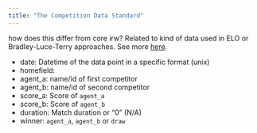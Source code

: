 ```yaml
---
title: "The Competition Data Standard"
---
```


how does this differ from core irw? Related to kind of data used in ELO or Bradley-Luce-Terry approaches. See more [here](https://www.annualreviews.org/content/journals/10.1146/annurev-statistics-040722-061813).

- date: Datetime of the data point in a specific format (unix)
- homefield: 
- agent_a: name/id of first competitor
- agent_b: name/id of second competitor
- score_a: Score of `agent_a`
- score_b: Score of `agent_b`
- duration: Match duration or “0” (N/A)
- winner: `agent_a`, `agent_b` or `draw`
